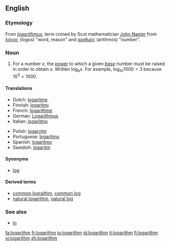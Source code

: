 {{wikipedia}}
==English==

===Etymology===
From {{NL.}} ''[[logarithmus]]'', term coined by Scot mathematician [[w:John Napier|John Napier]] from {{Gr.}} [[λόγος]] (logos) "word, reason" and [[αριθμός]] (arithmos) "number".

===Noun===
{{en-noun}}
# {{mathematics}} For a number <math>x</math>, the [[power]] to which a given ''[[base]]'' number must be raised in order to obtain <math>x</math>.  Written <math>\log_b x</math>.  For example, <math>\log_{10} 1000 = 3</math> because <math>10^3 = 1000</math>.

====Translations====
{{top}}
*Dutch: [[logaritme]]
*Finnish: [[logaritmi]]
*French: [[logarithme]] {{m}}
*German: [[Logarithmus]] {{m}}
*Italian: [[logaritmo]] {{m}}
{{mid}}
*Polish: [[logarytm]] {{m}}
*Portuguese: [[logaritmo]] {{m}}
*Spanish: [[logaritmo]] {{m}}
*Swedish: [[logaritm]] {{c}}
{{bottom}}

====Synonyms====
*[[log]]

====Derived terms====
*[[common lograithm]], [[common log]]
*[[natural logarithm]], [[natural log]]

===See also===
*[[ln]]

[[fa:logarithm]]
[[fr:logarithm]]
[[io:logarithm]]
[[id:logarithm]]
[[it:logarithm]]
[[fi:logarithm]]
[[vi:logarithm]]
[[zh:logarithm]]